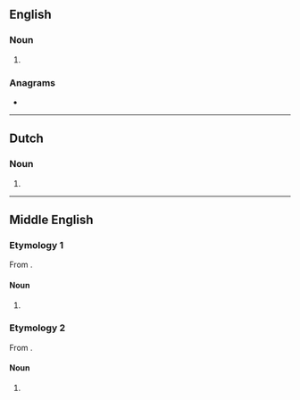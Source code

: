 ==English==

===Noun===
{{head|en|noun form}}

# {{plural of|panne|lang=en}}

===Anagrams===
* {{anagrams|en|a=aennps|Pennas}}

----

==Dutch==

===Noun===
{{head|nl|noun plural form}}

# {{plural of|nl|panne}}

----

==Middle English==

===Etymology 1===
From {{inh|enm|ang|panne}}.

====Noun====
{{head|en|noun form}}

# {{plural of|panne|lang=en|t=pan|id=pan}}

===Etymology 2===
From {{bor|enm|fro|panne}}.

====Noun====
{{head|en|noun form}}

# {{plural of|panne|lang=en|t=reinforcing plank |id=reinforcing plank}}